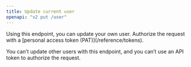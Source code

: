 ```yaml
---
title: Update current user
openapi: "v2 put /user"
---
```


<Warning>
Using this endpoint, you can update your own user. Authorize the request with a [personal access token (PAT)](/reference/tokens).

You can’t update other users with this endpoint, and you can’t use an API token to authorize the request.
</Warning>
